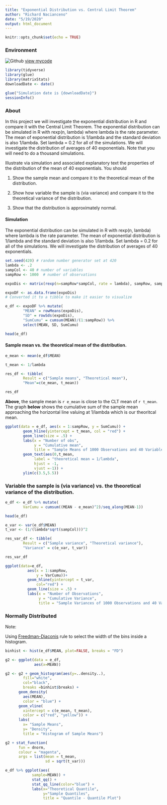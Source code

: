 ```yaml
---
title: "Exponential Distribution vs. Central Limit Theorem"
author: "Richard Nacianceno"
date: "5/19/2020"
output: html_document
---
```


```r
knitr::opts_chunk$set(echo = TRUE)
```

### Environment

![Github](./Octocat.png) [view mycode](https://github.com/ranalytica/CentralLimitTheorem){target="_blank"}
```r
library(tidyverse)
library(glue)
library(matrixStats)
downloadDate <- date()

glue("Simulation date is {downloadDate}")
sessionInfo()
```

### About

In this project we will investigate the exponential distribution in R and compare it with the Central Limit Theorem. The exponential distribution can be simulated in R with rexp(n, lambda) where lambda is the rate parameter. The mean of exponential distribution is 1/lambda and the standard deviation is also 1/lambda. Set lambda = 0.2 for all of the simulations. We will investigate the distribution of averages of 40 exponentials. Note that you will need to do a thousand simulations. 

Illustrate via simulation and associated explanatory text the properties of the distribution of the mean of 40 exponentials. You should

1. Show the sample mean and compare it to the theoretical mean of the distribution.

2. Show how variable the sample is (via variance) and compare it to the theoretical variance of the distribution.

3. Show that the distribution is approximately normal.

#### Simulation

The exponential distribution can be simulated in R with rexp(n, lambda) where lambda is the rate parameter. The mean of exponential distribution is 1/lambda and the standard deviation is also 1/lambda. Set lambda = 0.2 for all of the simulations. We will investigate the distribution of averages of 40 exponentials.

```r
set.seed(420) # random number generator set at 420
lambda <- .2 
sampCol <- 40 # number of variables
sampRow <- 1000  # number of observations

expoDis <- matrix(rexp(n=sampRow*sampCol, rate = lambda), sampRow, sampCol)

expoDF <- as.data.frame(expoDis)
# Converted it to a tibble to make it easier to visualize

e_df <- expoDF %>% mutate(
        "MEAN" = rowMeans(expoDis), 
        "SD" = rowSds(expoDis), 
        "SumCumu" = cumsum(MEAN)/(1:sampRow)) %>% 
        select(MEAN, SD, SumCumu)

head(e_df)
```

#### Sample mean vs. the theoretical mean of the distribution.

```r
e_mean <- mean(e_df$MEAN)

t_mean <- 1/lambda

res_df <- tibble(
        Result = c("Sample means", "Theoretical mean"),
        "Mean"=c(e_mean, t_mean))

res_df
```

**Above**, the sample mean is `r e_mean` is close to the CLT mean of `r t_mean`. The graph **below** shows the cumulative sum of the sample mean approaching the horizontal line valuing at 1/lambda which is our theoritcal mean.  

```r
ggplot(data = e_df, aes(x = 1:sampRow, y = SumCumu)) + 
        geom_hline(yintercept = t_mean, col = "red") +
        geom_line(size = .5) + 
        labs(x = "Number of obs", 
             y = "Cumulative mean", 
             title = "Sample Means of 1000 Observations and 40 Variables") +
        geom_text(aes(0,t_mean,
             label = "theoretical mean = 1/lambda", 
             hjust = -1, 
             vjust =-1)) + 
        ylim(c(3.5,5.5))

```

### Variable the sample is (via variance) vs. the theoretical variance of the distribution.

```r
e_df <- e_df %>% mutate(
        VarCumu = cumsum((MEAN - e_mean)^2)/seq_along(MEAN-1))

head(e_df)
```


```r
e_var <- var(e_df$MEAN)
t_var <- (1/(lambda*sqrt(sampCol)))^2

res_var_df <- tibble(
        Result = c("Sample variance", "Theoretical variance"), 
        "Variance" = c(e_var, t_var))

res_var_df
```


```r
ggplot(data=e_df, 
          aes(x = 1:sampRow, 
              y = VarCumu))+ 
          geom_hline(yintercept = t_var, 
              col="red") + 
          geom_line(size = .5) + 
          labs(x = "Number of Observations", 
               y = "Cumulative Variance", 
               title = "Sample Variances of 1000 Observations and 40 Variables")
```

### Normally Distributed

Note:

Using [Freedman-Diaconis](https://en.wikipedia.org/wiki/Freedman%E2%80%93Diaconis_rule) rule to select the width of the bins inside a histogram.  

```r
binhist <- hist(e_df$MEAN, plot=FALSE, breaks = "FD")

g2 <- ggplot(data = e_df, 
             aes(x=MEAN)) 

g2 <- g2 + geom_histogram(aes(y=..density..),
        fill="white", 
        col="black",
        breaks =binhist$breaks) + 
      geom_density(
        aes(MEAN), 
        color = "blue") + 
      geom_vline(
        xintercept = c(e_mean, t_mean), 
        color = c("red", "yellow")) + 
      labs(
        x= "Sample Means", 
        y= "Density", 
        title = "Histogram of Sample Means")

g2 + stat_function(
      fun = dnorm, 
      colour = "magenta", 
      args = list(mean = t_mean, 
                  sd = sqrt(t_var)))
```

```r
e_df %>% ggplot(aes(
            sample=MEAN)) +   
            stat_qq() + 
            stat_qq_line(color="blue") + 
            labs(x="Theoretical Quantile", 
                 y="Sample Quantiles", 
                 title = "Quantile - Quantile Plot")
```

